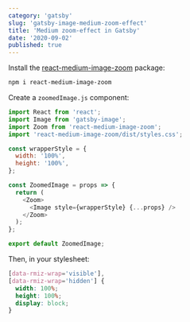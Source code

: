 ```yaml
---
category: 'gatsby'
slug: 'gatsby-image-medium-zoom-effect'
title: 'Medium zoom-effect in Gatsby'
date: '2020-09-02'
published: true
---
```


Install the [react-medium-image-zoom](https://www.npmjs.com/package/react-medium-image-zoom) package:

```bash
npm i react-medium-image-zoom
```

Create a `zoomedImage.js` component:

```js
import React from 'react';
import Image from 'gatsby-image';
import Zoom from 'react-medium-image-zoom';
import 'react-medium-image-zoom/dist/styles.css';

const wrapperStyle = {
  width: '100%',
  height: '100%',
};

const ZoomedImage = props => {
  return (
    <Zoom>
      <Image style={wrapperStyle} {...props} />
    </Zoom>
  );
};

export default ZoomedImage;
```

Then, in your stylesheet:

```css
[data-rmiz-wrap='visible'],
[data-rmiz-wrap='hidden'] {
  width: 100%;
  height: 100%;
  display: block;
}
```
